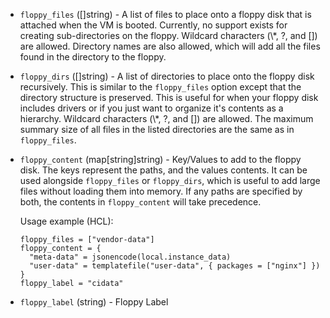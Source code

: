 <!-- Code generated from the comments of the FloppyConfig struct in multistep/commonsteps/floppy_config.go; DO NOT EDIT MANUALLY -->

- `floppy_files` ([]string) - A list of files to place onto a floppy disk that is attached when the VM
  is booted. Currently, no support exists for creating sub-directories on
  the floppy. Wildcard characters (\\*, ?, and \[\]) are allowed. Directory
  names are also allowed, which will add all the files found in the
  directory to the floppy.

- `floppy_dirs` ([]string) - A list of directories to place onto the floppy disk recursively. This is
  similar to the `floppy_files` option except that the directory structure
  is preserved. This is useful for when your floppy disk includes drivers
  or if you just want to organize it's contents as a hierarchy. Wildcard
  characters (\\*, ?, and \[\]) are allowed. The maximum summary size of
  all files in the listed directories are the same as in `floppy_files`.

- `floppy_content` (map[string]string) - Key/Values to add to the floppy disk. The keys represent the paths, and
  the values contents. It can be used alongside `floppy_files` or
  `floppy_dirs`, which is useful to add large files without loading them
  into memory. If any paths are specified by both, the contents in
  `floppy_content` will take precedence.
  
  Usage example (HCL):
  
  ```hcl
  floppy_files = ["vendor-data"]
  floppy_content = {
    "meta-data" = jsonencode(local.instance_data)
    "user-data" = templatefile("user-data", { packages = ["nginx"] })
  }
  floppy_label = "cidata"
  ```

- `floppy_label` (string) - Floppy Label

<!-- End of code generated from the comments of the FloppyConfig struct in multistep/commonsteps/floppy_config.go; -->

